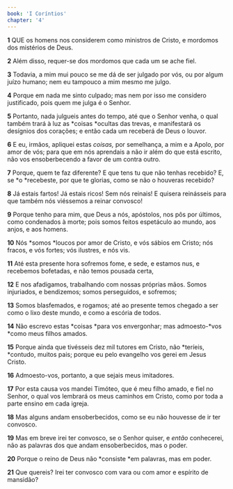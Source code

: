 ```yaml
---
book: 'I Coríntios'
chapter: '4'
---
```


**1** QUE os homens nos considerem como ministros de Cristo, e mordomos dos mistérios de Deus.

**2** Além disso, requer-se dos mordomos que cada um se ache fiel.

**3** Todavia, a mim mui pouco se me dá de ser julgado por vós, ou por algum juízo humano; nem eu tampouco a mim mesmo me julgo.

**4** Porque em nada me sinto culpado; mas nem por isso me considero justificado, pois quem me julga é o Senhor.

**5** Portanto, nada julgueis antes do tempo, até que o Senhor venha, o qual também trará à luz as *coisas *ocultas das trevas, e manifestará os desígnios dos corações; e então cada um receberá de Deus o louvor.

**6** E eu, irmãos, apliquei estas _coisas,_ por semelhança, a mim e a Apolo, por amor de vós; para que em nós aprendais a não ir além do que está escrito, não vos ensoberbecendo a favor de um contra outro.

**7** Porque, quem te faz diferente? E que tens tu que não tenhas recebido? E, se *o *recebeste, por que te glorias, como se não o houveras recebido?

**8** Já estais fartos! Já estais ricos! Sem nós reinais! E quisera reinásseis para que também nós viéssemos a reinar convosco!

**9** Porque tenho para mim, que Deus a nós, apóstolos, nos pôs por últimos, como condenados à morte; pois somos feitos espetáculo ao mundo, aos anjos, e aos homens.

**10** Nós *somos *loucos por amor de Cristo, e vós sábios em Cristo; nós fracos, e vós fortes; vós ilustres, e nós vis.

**11** Até esta presente hora sofremos fome, e sede, e estamos nus, e recebemos bofetadas, e não temos pousada certa,

**12** E nos afadigamos, trabalhando com nossas próprias mãos. Somos injuriados, e bendizemos; somos perseguidos, e sofremos;

**13** Somos blasfemados, e rogamos; até ao presente temos chegado a ser como o lixo deste mundo, e como a escória de todos.

**14** Não escrevo estas *coisas *para vos envergonhar; mas admoesto-*vos *como meus filhos amados.

**15** Porque ainda que tivésseis dez mil tutores em Cristo, não *teríeis, *contudo, muitos pais; porque eu pelo evangelho vos gerei em Jesus Cristo.

**16** Admoesto-vos, portanto, a que sejais meus imitadores.

**17** Por esta causa vos mandei Timóteo, que é meu filho amado, e fiel no Senhor, o qual vos lembrará os meus caminhos em Cristo, como por toda a parte ensino em cada igreja.

**18** Mas alguns andam ensoberbecidos, como se eu não houvesse de ir ter convosco.

**19** Mas em breve irei ter convosco, se o Senhor quiser, e _então_ conhecerei, não as palavras dos que andam ensoberbecidos, mas o poder.

**20** Porque o reino de Deus não *consiste *em palavras, mas em poder.

**21** Que quereis? Irei ter convosco com vara ou com amor e espírito de mansidão?
